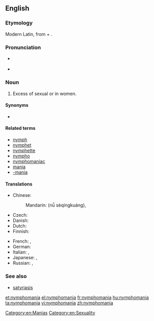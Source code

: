 ==English==

===Etymology===
Modern Latin, from {{etyl|la}} {{term|nympha||labia minora}} + {{term|-mania}}.

===Pronunciation===
* {{a|UK}} {{IPA|/nɪmfəˈmeɪnɪə/}}
* {{rhymes|eɪniə}}

{{wikipedia}}
===Noun===
{{en-noun|-}}

# Excess of sexual {{l|en|behaviour}} or {{l|en|desire}} in women.

====Synonyms====
* {{l|en|œstromania}} {{qualifier|obsolete}}

====Related terms====
* [[nymph]]
* [[nymphet]]
* [[nymphette]]
* [[nympho]]
* [[nymphomaniac]]
* [[mania]]
* [[-mania]]

====Translations====
{{trans-top|excess of sexual behaviour or desire in women}}
* Chinese:
*: Mandarin: {{l|zh|女|sc=Hani}}{{t|zh|色情狂|sc=Hani}} (nǚ sèqíngkuáng), {{qualifier|andromania}} {{t|zh|慕男狂|tr=mùnánkuáng|sc=Hani}}
* Czech: {{t-|cs|nymfomanie|f}}
* Danish: {{t|da|nymfomani|c}}
* Dutch: {{t-|nl|nymfomanie|f}}
* Finnish: {{t-|fi|nymfomania}}
{{trans-mid}}
* French: {{t+|fr|nymphomanie|f}}, {{t|fr|andromanie|f}}
* German: {{t+|de|Nymphomanie|f}}
* Italian: {{t|it|ninfomania|f}}, {{t|it|andromania|f}}
* Japanese: {{t|ja|女子色情症|tr=じょししきじょう, joshi shikijōshō|sc=Jpan}}, {{t|ja|ニンフォマニア|tr=ninfomania|sc=Jpan}}
* Russian: {{t|ru|нимфомания|f|tr=nimfománija|sc=Cyrl}}, {{t|ru|андромания|f|tr=andrománija|sc=Cyrl}}
{{trans-bottom}}

===See also===
* [[satyriasis]]

[[Category:en:Manias]]
[[Category:en:Sexuality]]

[[et:nymphomania]]
[[el:nymphomania]]
[[fr:nymphomania]]
[[hu:nymphomania]]
[[ta:nymphomania]]
[[vi:nymphomania]]
[[zh:nymphomania]]